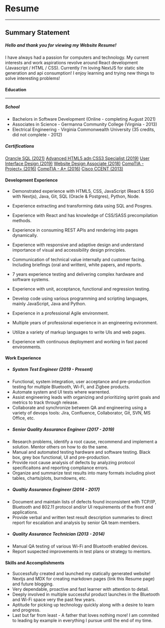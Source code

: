 # Resume

---

## Summary Statement

##### Hello and thank you for viewing my Website Resume!

I have always had a passion for computers and technology. My current interests and work aspirations revolve around React development (Javascript / HTML / CSS). Currently I'm loving NextJS for static site generation and api consumption! I enjoy learning and trying new things to solve interesting problems!

#### Education

---

##### School

- Bachelors in Software Development (Online - completing August 2021)
- Associates in Science - Germanna Community College (Virginia - 2013)
- Electrical Engineering - Virginia Commonwealth University (35 credits, did not complete - 2012)

##### Certifications

[Orancle SQL (2021)](https://education.oracle.com/oracle-database-sql-certified-associate/trackp_457)
[Advanced HTML5 adn CSS3 Specialist (2019)](https://www.ciwcertified.com/ciw-certifications/web-and-mobile-design-series/advanced-html5-and-css3-specialist/course-description)
[User Interface Design (2019)](https://education.oracle.com/oracle-database-sql-certified-associate/trackp_457)
[Website Design Associate (2018)](https://ciwcertified.com/ciw-certifications/web-and-mobile-design-series/user-interface-designer)
[CompTIA - Project+ (2016)](https://www.comptia.org/certifications/project)
[CompTIA - A+ (2016)](https://www.comptia.org/certifications/a)
[Cisco CCENT (2013)](https://www.cisco.com/c/en/us/training-events/training-certifications/certifications/entry/technician-cct.html)

#### Development Experience

- Demonstrated experience with HTML5, CSS, JavaScript (React & SSG with Nextjs), Java, Git, SQL (Oracle & Postgres), Python, Node.

- Experience extracting and transforming data using SQL and Posgres.
- Experience with React and has knowledge of CSS/SASS precompilation methods.
- Experience in consuming REST APIs and rendering into pages dynamically.
- Experience with responsive and adaptive design and understand importance of visual and accessibility design principles.
- Communication of technical value internally and customer facing. Including briefings (oral and written), white papers, and reports.
- 7 years experience testing and delivering complex hardware and software systems.
- Experience with unit, acceptance, functional and regression testing.
- Develop code using various programming and scripting languages, mainly JavaScript, Java and Python.
- Experience in a professional Agile environment.
- Multiple years of professional experience in an engineering evironment.
- Utilize a variety of markup languages to write UIs and web pages.
- Experience with continuous deployment and working in fast paced environments.

#### Work Experience

- ##### System Test Engineer (2019 - Present)
- Functional, system integration, user acceptance and pre-production testing for multiple Bluetooth, Wi-Fi, and Zigbee products.
- Automate system and UI tests where warrented.
- Assist engineering leads with organizing and prioritizing sprint goals and metrics to track through release.
- Collaborate and synchronize between QA and engineering using a variety of devops tools: Jira, Confluence, Collaborator, Git, SVN, MS Office, etc.
- ##### Senior Quality Assurance Engineer (2017 - 2019)
- Research problems, identify a root cause, recommend and implement a solution. Mentor others on how to do the same.
- Manual and automated testing hardware and software testing. Black box, grey box functional, UI and pre-production.
- Provide root cause analysis of defects by analyzing protocol specificaitons and reporting compliance errors.
- Organize and summarize test results into many formats including pivot tables, charts/plots, burndowns, etc.
- ##### Qualtiy Assurance Engineer (2014 - 2017)
- Document and maintain lists of defects found inconsistent with TCP/IP, Bluetooth and 802.11 protocol and/or UI requirements of the front end applications.
- Provide verbal and written test result description summaries to direct report for escalation and analysis by senior QA team members.
- ##### Quality Assurance Technician (2013 - 2014)
- Manual QA testing of various Wi-Fi and Bluetooth enabled devices.
- Report suspected improvements in test plans or strategy to mentors.

#### Skills and Accomplishments

- Successfully created and launched my statically generated website! Nextjs and MDX for creating markdown pages (link this Resume page) and future blogging.
- Very dependable, proactive and fast learner with attention to detail.
- Deeply involved in multiple successful product launches in the Bluetooth and Wi-Fi space very the past few years.
- Aptitude for picking up technology quickly along with a desire to learn and progress.
- Last but far from least - A father that loves nothing more! I am commited to leading by example in everything I pursue until the end of my time.
